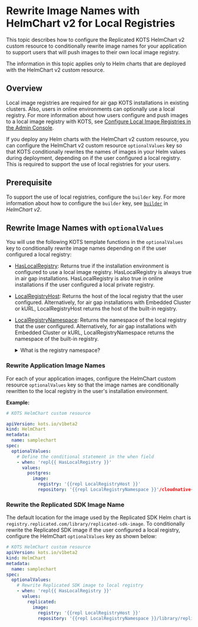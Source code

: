 # Rewrite Image Names with HelmChart v2 for Local Registries

This topic describes how to configure the Replicated KOTS HelmChart v2 custom resource to conditionally rewrite image names for your application to support users that will push images to their own local image registry.

The information in this topic applies only to Helm charts that are deployed with the HelmChart v2 custom resource.

## Overview

Local image registries are required for air gap KOTS installations in existing clusters. Also, users in online environments can optionally use a local registry. For more information about how users configure and push images to a local image registry with KOTS, see [Configure Local Image Registries in the Admin Console](/enterprise/image-registry-settings).

If you deploy any Helm charts with the HelmChart v2 custom resource, you can configure the HelmChart v2 custom resource `optionalValues` key so that KOTS conditionally rewrites the names of images in your Helm values during deployment, depending on if the user configured a local registry. This is required to support the use of local registries for your users.

## Prerequisite

To support the use of local registries, configure the `builder` key. For more information about how to configure the `builder` key, see [`builder`](/reference/custom-resource-helmchart-v2#builder) in _HelmChart v2_.

## Rewrite Image Names with `optionalValues`

You will use the following KOTS template functions in the `optionalValues` key to conditionally rewrite image names depending on if the user configured a local registry:
* [HasLocalRegistry](/reference/template-functions-config-context#haslocalregistry): Returns true if the installation environment is configured to use a local image registry. HasLocalRegistry is always true in air gap installations. HasLocalRegistry is also true in online installations if the user configured a local private registry.
* [LocalRegistryHost](/reference/template-functions-config-context#localregistryhost): Returns the host of the local registry that the user configured. Alternatively, for air gap installations with Embedded Cluster or kURL, LocalRegistryHost returns the host of the built-in registry.
* [LocalRegistryNamespace](/reference/template-functions-config-context#localregistrynamespace): Returns the namespace of the local registry that the user configured. Alternatively, for air gap installations with Embedded Cluster or kURL, LocalRegistryNamespace returns the namespace of the built-in registry.

    <details>
    <summary>What is the registry namespace?</summary>
    
    The registry namespace is the path between the registry and the image name. For example, `images.yourcompany.com/namespace/image:tag`.
    </details>

### Rewrite Application Image Names

For each of your application images, configure the HelmChart custom resource `optionalValues` key so that the image names are conditionally rewritten to the local registry in the user's installation environment.

**Example:**

```yaml
# KOTS HelmChart custom resource

apiVersion: kots.io/v1beta2
kind: HelmChart
metadata:
  name: samplechart
spec:
  optionalValues:
    # Define the conditional statement in the when field
    - when: 'repl{{ HasLocalRegistry }}'
      values:
        postgres:
          image:
            registry: '{{repl LocalRegistryHost }}'
            repository: '{{repl LocalRegistryNamespace }}'/cloudnative-pg/cloudnative-pg
```  

### Rewrite the Replicated SDK Image Name

The default location for the image used by the Replicated SDK Helm chart is `registry.replicated.com/library/replicated-sdk-image`. To conditionally rewrite the Replicated SDK image if the user configured a local registry, configure the HelmChart `optionalValues` key as shown below:

```yaml
# KOTS HelmChart custom resource
apiVersion: kots.io/v1beta2
kind: HelmChart
metadata:
  name: samplechart
spec:
  optionalValues:
    # Rewrite Replicated SDK image to local registry
    - when: 'repl{{ HasLocalRegistry }}'
      values:
        replicated:
          image:
            registry: '{{repl LocalRegistryHost }}'
            repository: '{{repl LocalRegistryNamespace }}/library/replicated-sdk-image'
``` 